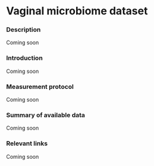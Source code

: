# Vaginal microbiome dataset

### Description
Coming soon

### Introduction
Coming soon

### Measurement protocol
Coming soon

### Summary of available data
Coming soon

### Relevant links
Coming soon

